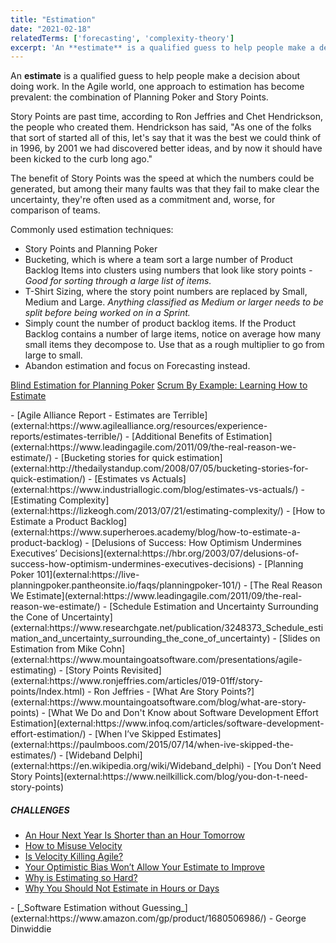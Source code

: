 ```yaml
---
title: "Estimation"
date: "2021-02-18"
relatedTerms: ['forecasting', 'complexity-theory']
excerpt: 'An **estimate** is a qualified guess to help people make a decision about doing work. In'
---
```


An **estimate** is a qualified guess to help people make a decision about doing work. In the Agile world, one approach to estimation has become prevalent: the combination of Planning Poker and Story Points.

Story Points are past time, according to Ron Jeffries and Chet Hendrickson, the people who created them. Hendrickson has said, "As one of the folks that sort of started all of this, let's say that it was the best we could think of in 1996, by 2001 we had discovered better ideas, and by now it should have been kicked to the curb long ago."

The benefit of Story Points was the speed at which the numbers could be generated, but among their many faults was that they fail to make clear the uncertainty, they're often used as a commitment and, worse, for comparison of teams.

Commonly used estimation techniques:

- Story Points and Planning Poker
- Bucketing, which is where a team sort a large number of Product Backlog Items into clusters using numbers that look like story points _\- Good for sorting through a large list of items._
- T-Shirt Sizing, where the story point numbers are replaced by Small, Medium and Large. _Anything classified as Medium or larger needs to be split before being worked on in a Sprint._
- Simply count the number of product backlog items. If the Product Backlog contains a number of large items, notice on average how many small items they decompose to. Use that as a rough multiplier to go from large to small.
- Abandon estimation and focus on Forecasting instead.

[Blind Estimation for Planning Poker]((/blog/blind-estimation-planning-poker))
[Scrum By Example: Learning How to Estimate](/blog/scrummaster-tales-learning-how-to-estimate)

<HighlightBox heading="Resource Links" variant="resourceLinks">
- [Agile Alliance Report - Estimates are Terrible](external:https://www.agilealliance.org/resources/experience-reports/estimates-terrible/)
- [Additional Benefits of Estimation](external:https://www.leadingagile.com/2011/09/the-real-reason-we-estimate/)
- [Bucketing stories for quick estimation](external:http://thedailystandup.com/2008/07/05/bucketing-stories-for-quick-estimation/)
- [Estimates vs Actuals](external:https://www.industriallogic.com/blog/estimates-vs-actuals/)
- [Estimating Complexity](external:https://lizkeogh.com/2013/07/21/estimating-complexity/)
- [How to Estimate a Product Backlog](external:https://www.superheroes.academy/blog/how-to-estimate-a-product-backlog)
- [Delusions of Success: How Optimism Undermines Executives’ Decisions](external:https://hbr.org/2003/07/delusions-of-success-how-optimism-undermines-executives-decisions)
- [Planning Poker 101](external:https://live-planningpoker.pantheonsite.io/faqs/planningpoker-101/)
- [The Real Reason We Estimate](external:https://www.leadingagile.com/2011/09/the-real-reason-we-estimate/)
- [Schedule Estimation and Uncertainty Surrounding the Cone of Uncertainty](external:https://www.researchgate.net/publication/3248373_Schedule_estimation_and_uncertainty_surrounding_the_cone_of_uncertainty)
- [Slides on Estimation from Mike Cohn](external:https://www.mountaingoatsoftware.com/presentations/agile-estimating)
- [Story Points Revisited](external:https://www.ronjeffries.com/articles/019-01ff/story-points/Index.html) - Ron Jeffries
- [What Are Story Points?](external:https://www.mountaingoatsoftware.com/blog/what-are-story-points)
- [What We Do and Don't Know about Software Development Effort Estimation](external:https://www.infoq.com/articles/software-development-effort-estimation/)
- [When I’ve Skipped Estimates](external:https://paulmboos.com/2015/07/14/when-ive-skipped-the-estimates/)
- [Wideband Delphi](external:https://en.wikipedia.org/wiki/Wideband_delphi)
- [You Don’t Need Story Points](external:https://www.neilkillick.com/blog/you-don-t-need-story-points)

##### CHALLENGES

- [An Hour Next Year Is Shorter than an Hour Tomorrow](external:https://www.psychologytoday.com/ca/blog/ulterior-motives/201110/hour-next-year-is-shorter-hour-tomorrow)
- [How to Misuse Velocity](external:https://www.lagerweij.com/2011/07/08/5-ways-to-make-sure-velocity-is-useless/)
- [Is Velocity Killing Agile?](external:https://www.infoq.com/news/2011/11/velocity-highsmith/)
- [Your Optimistic Bias Won’t Allow Your Estimate to Improve](external:https://agilecomplexificationinverter.blogspot.com/2014/12/your-optimistic-bias-wont-allow-your.html)
- [Why is Estimating so Hard?](external:https://blog.cleancoder.com/uncle-bob/2012/04/20/Why-Is-Estimating-So-Hard.html)
- [Why You Should Not Estimate in Hours or Days](external:https://www.scrumexpert.com/knowledge/why-you-should-not-estimate-in-hours-or-days/)
</HighlightBox>

<HighlightBox heading="Related Books" variant="relatedBooks">
- [_Software Estimation without Guessing_](external:https://www.amazon.com/gp/product/1680506986/) - George Dinwiddie
</HighlightBox>
